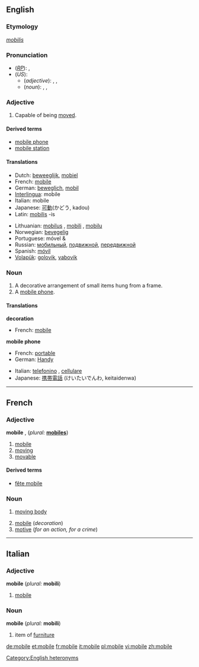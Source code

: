 {{see|Mobile|-mobile}}
==English==

===Etymology===
{{L.}} ''[[mobilis]]''

===Pronunciation===
*(''[[RP]]''): {{IPA|/ˈməʊbaɪl/}}, {{SAMPA|/"m@UbaIl/}}
*(''US''):
**(''adjective''): {{AHD|mōʹbəl}}, {{IPA|/ˈmoʊbəl/}}, {{SAMPA|/"moUb@l/}}
**(''noun''): {{AHD|mōʹbēl}}, {{IPA|/ˈmoʊbiːl/}}, {{SAMPA|/"moUbi:l/}}
[[Category:English heteronyms]]

===Adjective===
{{en-adj}}

# Capable of being [[move]]d.

====Derived terms====
*[[mobile phone]]
*[[mobile station]]

====Translations====
{{top}}
*Dutch: [[beweeglijk]], [[mobiel]]
*French: [[mobile#French|mobile]]
*German: [[beweglich]], [[mobil]]
*[[Interlingua]]: mobile
*Italian: mobile
*Japanese: [[可動]](かどう, kadou)
*Latin: [[mobilis]] -is
{{mid}}
*Lithuanian: [[mobilus]] {{m}}, [[mobili]] {{f}}, [[mobilu]] {{n}}
*Norwegian: [[bevegelig]]
*Portuguese: móvel {{m}} & {{f}}
*Russian: [[мобильный]], [[подвижной]], [[передвижной]]
*Spanish: [[móvil]]
*[[Volapük]]: [[golovik]], [[vabovik]]
{{bottom}}

===Noun===
{{en-noun}}

# A decorative arrangement of small items hung from a frame.
# A [[mobile phone]].

====Translations====
'''decoration'''
{{top}}
*French: [[mobile#French|mobile]] {{m}}
{{mid}}
{{bottom}}

'''mobile phone'''
{{top}}
*French: [[portable#French|portable]] {{m}}
*German: [[Handy]] {{m}}
{{mid}}
*Italian: [[telefonino]] {{m}}, [[cellulare]] {{m}}
*Japanese: [[携帯]][[電話]] (けいたいでんわ, keitaidenwa)
{{bottom}}

----

==French==

===Adjective===
'''mobile''' {{m}}, {{f}} (''plural:'' '''[[mobiles]]''')

#[[mobile#English|mobile]]
#[[moving]]
#[[movable]]

====Derived terms====
*[[fête mobile]]

===Noun===
{{fr-noun-reg|m}}

#{{physics}} [[moving body]]
#[[mobile#English|mobile]] (''decoration'')
#[[motive]] (''for an action, for a crime'')

----

==Italian==

===Adjective===
'''mobile''' {{mf}} (''plural:'' '''mobili''')

#[[mobile]]

===Noun===
'''mobile''' {{m}} (''plural:'' '''mobili''')

# item of [[furniture]]

[[de:mobile]]
[[et:mobile]]
[[fr:mobile]]
[[it:mobile]]
[[pl:mobile]]
[[vi:mobile]]
[[zh:mobile]]